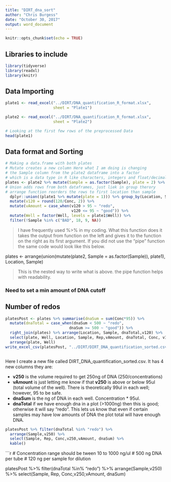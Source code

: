 ```yaml
---
title: "DIRT_dna_sort"
author: "Chris Burgess"
date: "October 30, 2017"
output: word_document
---
```

```r
knitr::opts_chunk$set(echo = TRUE)
```

## Libraries to include
```r

library(tidyverse)
library(readxl)
library(knitr)
```

## Data Importing
```r
plate1 <- read_excel("../DIRT/DNA_quantification_R_format.xlsx",
                     sheet = "Plate1")

plate2 <- read_excel("../DIRT/DNA_quantification_R_format.xlsx",
                     sheet = "Plate2")

# Looking at the first few rows of the preprocessed Data
head(plate1)
```


## Data format and Sorting
```r
# Making a data.frame with both plates
# Mutate creates a new column Here what I am doing is changing
# the Sample column from the plate2 dataframe into a factor
# which is a data type in R like characters, integers and float/decimals
plates <- plate2 %>% mutate(Sample = as.factor(Sample), plate = 2) %>%
# Union adds rows from both dataframes, just liek in group therory
# arrange function reorders the rows to first location than sample
  dplyr::union((plate1 %>% mutate(plate = 1))) %>% group_by(Location, Sample) %>%
  mutate(v120 = round(120/Conc, 2)) %>%
  mutate(vAmount = case_when(v120 > 95 ~ "redo",
                             v120 <= 95 ~ "good")) %>%
  mutate(Well = factor(Well, levels = plate1$Well)) %>%
  filter(!Sample %in% c("BAD", 18, 9, NA))

```
> I have frequently used %>% in my coding.  What this function does it takes the output from function on the left and gives it to the function on the right as its first argument.  If you did not use the "pipe" function the same code would look like this below.

plates <- arrange(union(mutate(plate2, Sample = as.factor(Sample)), plate1), Location, Sample)

> This is the nested way to write what is above.  the pipe function helps with readability.

### Need to set a min amount of DNA cutoff

## Number of redos

```r
platesPost <- plates %>% summarise(dnaSum = sum(Conc*95)) %>%
  mutate(dnaTotal = case_when(dnaSum < 500 ~ "redo",
                            dnaSum >= 500 ~ "good")) %>%
  right_join(plates) %>% arrange(Location, Sample, dnaTotal,v120) %>%
  select(plate, Well, Location, Sample, Rep,vAmount, dnaTotal, Conc, v120) %>%
  arrange(plate, Well)
write_excel_csv(platesPost, "../DIRT/DIRT_DNA_quantification_sorted.csv")



```

Here I create a new file called DIRT_DNA_quantification_sorted.csv.  It has 4 new columns they are:

* **v250** is the volume required to get 250ng of DNA (250/concentrations)
* **vAmount** is just letting me know if that **v250** is above or below 95ul (total volume of the well).  There is theoretically 99ul in each well; however, 95 to be safe.
* **dnaSum** is the ng of DNA in each well.  Concentration * 95ul.
* **dnaTotal** if we have enough dna in a plot (>1000ng) then this is good; otherwise it will say "redo".  This lets us know that even if certain samples may have low amounts of DNA the plot total will have enough DNA.

```r
platesPost %>% filter(dnaTotal %in% "redo") %>%
  arrange(Sample,v250) %>%
  select(Sample, Rep, Conc,v250,vAmount, dnaSum) %>%
  kable()
```


```r
# Concentration range should be tween 10 to 1000 ng/ul
# 500 ng DNA per tube
# 120 ng per sample for dilution

platesPost %>% filter(dnaTotal %in% "redo") %>%
  arrange(Sample,v250) %>%
  select(Sample, Rep, Conc,v250,vAmount, dnaSum)
